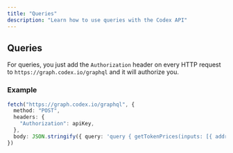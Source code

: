 ```yaml
---
title: "Queries"
description: "Learn how to use queries with the Codex API"
---
```


## Queries

For queries, you just add the `Authorization` header on every HTTP request to `https://graph.codex.io/graphql` and it will authorize you.


### Example

```typescript fetch
fetch("https://graph.codex.io/graphql", {
  method: "POST",
  headers: {
    "Authorization": apiKey,
  },
  body: JSON.stringify({ query: 'query { getTokenPrices(inputs: [{ address: "0xbb4cdb9cbd36b01bd1cbaebf2de08d9173bc095c", networkId: 56 }]) { priceUsd timestamp address } }' }),
})
```
